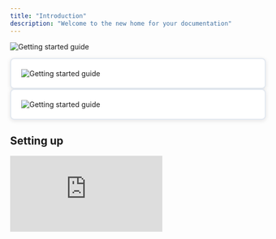 ```yaml
---
title: "Introduction"
description: "Welcome to the new home for your documentation"
---
```

<img src="/images/hero-dark.png" alt="Getting started guide" />

<img 
  src="/images/hero-dark.png" 
  alt="Getting started guide" 
  style="padding: 20px; border: 2px solid #e2e8f0; border-radius: 8px; background-color: #ffffff; box-shadow: 0 2px 8px rgba(0, 0, 0, 0.1); max-width: 100%; height: auto; display: block; margin: 0 auto;" 
/>
<img 
  src="/images/hero-dark.png" 
  alt="Getting started guide" 
  style="padding: 20px; border: 2px solid #e2e8f0; border-radius: 8px; background-color: #ffffff; box-shadow: 0 2px 8px rgba(0, 0, 0, 0.1); max-width: 100%; height: auto; display: block; margin: 0 auto;" 
/>


## Setting up

<iframe src="https://www.youtube.com/embed/BjiU1D4dj9s" title="YouTube video player" className="w-full aspect-video rounded-xl" frameborder="0" allowFullScreen />

<iframe src="https://www.youtube.com/embed/BjiU1D4dj9s" title="YouTube video player" className="w-full aspect-video rounded-xl" frameborder="0" allowFullScreen />

Get your documentation site up and running in minutes.

<Card title="Start here" icon="rocket" horizontal href="/quickstart">
  Follow our three step quickstart guide.
</Card>

## Make it yours

Design a docs site that looks great and empowers your users. asdf

<iframe src="https://www.youtube.com/embed/BjiU1D4dj9s" title="YouTube video player" className="w-full aspect-video rounded-xl" frameborder="0" allowFullScreen />

<Columns cols={2}>
  <Card title="Edit locally" icon="pen-to-square" href="/development">
    Edit your docs locally and preview them in real time.
  </Card>
  <Card title="Customize your site" icon="palette" href="/essentials/settings">
    Customize the design and colors of your site to match your brand.
  </Card>
  <Card title="Set up navigation" icon="map" href="/essentials/navigation">
    Organize your docs to help users find what they need and succeed with your product.
  </Card>
  <Card title="API documentation" icon="terminal" href="/api-reference/introduction">
    Auto-generate API documentation from OpenAPI specifications.
  </Card>
</Columns>

## Create beautiful pages

Everything you need to create world-class documentation.

<Columns cols={2}>
  <Card title="Write with MDX" icon="pen-fancy" href="/essentials/markdown">
    Use MDX to style your docs pages.
  </Card>
  <Card title="Code samples" icon="code" href="/essentials/code">
    Add sample code to demonstrate how to use your product.
  </Card>
  <Card title="Images" icon="image" href="/essentials/images">
    Display images and other media.
  </Card>
  <Card title="Reusable snippets" icon="recycle" href="/essentials/reusable-snippets">
    Write once and reuse across your docs.
  </Card>
</Columns>

## Need inspiration?

<Card title="See complete examples" icon="stars" href="https://mintlify.com/customers">
  Browse our showcase of exceptional documentation sites.
</Card>

